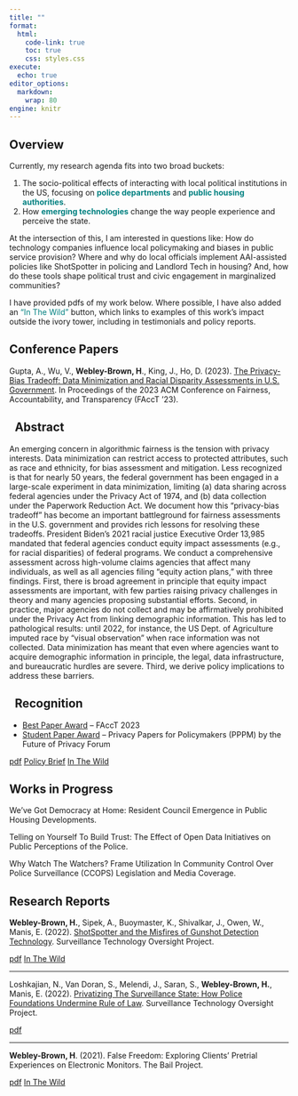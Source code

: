 ```yaml
---
title: ""
format:
  html:
    code-link: true
    toc: true
    css: styles.css
execute:
  echo: true
editor_options: 
  markdown: 
    wrap: 80
engine: knitr
---
```


## Overview

Currently, my research agenda fits into two broad buckets:

1.  The socio-political effects of interacting with local political institutions in the US, focusing on [**police departments**]{style="color:teal"} and [**public housing authorities**]{style="color:teal"}.
2.  How [**emerging technologies**]{style="color:teal"} change the way people experience and perceive the state.

At the intersection of this, I am interested in questions like: How do technology companies influence local policymaking and biases in public service provision? Where and why do local officials implement AAI-assisted policies like ShotSpotter in policing and Landlord Tech in housing? And, how do these tools shape political trust and civic engagement in marginalized communities?

::: {.callout-tip appearance="minimal"}
I have provided pdfs of my work below. Where possible, I have also added an ["In The Wild"]{style="color:teal"} button, which links to examples of this work's impact outside the ivory tower, including in testimonials and policy reports.
:::

## Conference Papers

Gupta, A., Wu, V., **Webley-Brown, H**., King, J., Ho, D. (2023). [The Privacy-Bias Tradeoff: Data Minimization and Racial Disparity Assessments in U.S. Government](https://dl.acm.org/doi/10.1145/3593013.3594015). In Proceedings of the 2023 ACM Conference on Fairness, Accountability, and Transparency (FAccT '23).

::: {.callout-note collapse="true" icon=false}

## <i class="bi bi-lightning"></i> &nbsp; Abstract

An emerging concern in algorithmic fairness is the tension with privacy interests. Data minimization can restrict access to protected attributes, such as race and ethnicity, for bias assessment and mitigation. Less recognized is that for nearly 50 years, the federal government has been engaged in a large-scale experiment in data minimization, limiting (a) data sharing across federal agencies under the Privacy Act of 1974, and (b) data collection under the Paperwork Reduction Act. We document how this “privacy-bias tradeoff” has become an important battleground for fairness assessments in the U.S. government and provides rich lessons for resolving these tradeoffs. President Biden’s 2021 racial justice Executive Order 13,985 mandated that federal agencies conduct equity impact assessments (e.g., for racial disparities) of federal programs. We conduct a comprehensive assessment across high-volume claims agencies that affect many individuals, as well as all agencies filing “equity action plans,” with three findings. First, there is broad agreement in principle that equity impact assessments are important, with few parties raising privacy challenges in theory and many agencies proposing substantial efforts. Second, in practice, major agencies do not collect and may be affirmatively prohibited under the Privacy Act from linking demographic information. This has led to pathological results: until 2022, for instance, the US Dept. of Agriculture imputed race by “visual observation” when race information was not collected. Data minimization has meant that even where agencies want to acquire demographic information in principle, the legal, data infrastructure, and bureaucratic hurdles are severe. Third, we derive policy implications to address these barriers.

:::

::: {.callout-caution collapse="true" icon=false}

## <i class="bi bi-trophy"></i> &nbsp; Recognition

- [Best Paper Award](https://facctconference.org/2023/acceptedpapers) – FAccT 2023
- [Student Paper Award](https://fpf.org/wp-content/uploads/2024/02/FPF-PPPM-2024-Digest-FINAL-PRINT-R3-singles-1.pdf) – Privacy Papers for Policymakers (PPPM) by the Future of Privacy Forum
:::

<a href="papers/privacy-bias-tradeoff.pdf" target="_blank" rel="noopener noreferrer" class="bi-file-earmark-pdf-fill btn btn-danger" role="button"> pdf</a>
<a href="https://hai.stanford.edu/policy/policy-brief-privacy-bias-trade" target="_blank" rel="noopener noreferrer" class="bi-bank btn btn-success" role="button"> Policy Brief</a>
<a href="papers/upturn-omb_testimony-HSGAC.pdf" target="_blank" rel="noopener noreferrer" class="bi-geo-alt btn btn-primary" role="button"> In The Wild </a>


## Works in Progress

We've Got Democracy at Home: Resident Council Emergence in Public Housing Developments.

Telling on Yourself To Build Trust: The Effect of Open Data Initiatives on Public Perceptions of the Police.

Why Watch The Watchers? Frame Utilization In Community Control Over Police Surveillance (CCOPS) Legislation and Media Coverage.


## Research Reports

__Webley-Brown, H.__, Sipek, A., Buoymaster, K., Shivalkar, J., Owen, W., Manis, E. (2022). [ShotSpotter and the Misfires of Gunshot Detection Technology](https://www.stopspying.org/shotspotter). Surveillance Technology Oversight Project.

<a href="papers/shotspotter.pdf" target="_blank" rel="noopener noreferrer" class="bi-file-earmark-pdf-fill btn btn-danger" role="button"> pdf</a>
<a href="papers/epic-doj.pdf" target="_blank" rel="noopener noreferrer" class="bi-geo-alt btn btn-primary" role="button"> In The Wild </a>

<hr>

 Loshkajian, N., Van Doran, S., Melendi, J., Saran, S., __Webley-Brown, H.__, Manis, E. (2022). [Privatizing The Surveillance State: How Police Foundations Undermine Rule of Law](https://www.stopspying.org/privatizing-surveillance-state). Surveillance Technology Oversight Project.

<a href="papers/privatizing-surveillance-state.pdf" target="_blank" rel="noopener noreferrer" class="bi-file-earmark-pdf-fill btn btn-danger" role="button"> pdf</a>

<hr>

__Webley-Brown, H__. (2021). False Freedom: Exploring Clients’ Pretrial Experiences on Electronic Monitors. The Bail Project.

<a href="papers/false-freedom.pdf" target="_blank" rel="noopener noreferrer" class="bi-file-earmark-pdf-fill btn btn-danger" role="button"> pdf</a>
<a href="papers/san-fran-em.pdf" target="_blank" rel="noopener noreferrer" class="bi-geo-alt btn btn-primary" role="button"> In The Wild </a>

